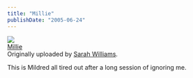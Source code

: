 ```yaml
---
title: "Millie"
publishDate: "2005-06-24"
---
```


[![](images/21202821_f023a12a9b_m.jpg)](http://www.flickr.com/photos/54325514@N00/21202821/ "photo sharing")  
[Millie](http://www.flickr.com/photos/54325514@N00/21202821/)  
Originally uploaded by [Sarah Williams](http://www.flickr.com/people/54325514@N00/).

This is Mildred all tired out after a long session of ignoring me.
